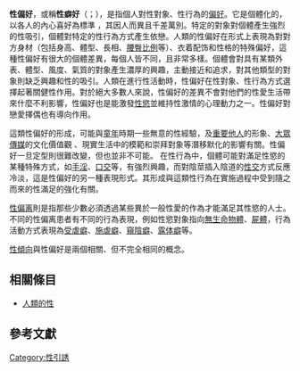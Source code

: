 {{Distinguish|性取向|性偏离}}
{{Expand Japanese}}
{{Unreferenced|time=2015-06-21T04:24:47+00:00}}
'''性偏好'''，或稱'''性癖好'''（{{lang-en|'''sexual preference'''}}；{{lang-ja|性的嗜好}}），是指個人對性對象、性行為的[[偏好|偏好]]。它是個體化的，以各人的內心喜好為標準 ，其因人而異且千差萬別。特定的對象對個體產生強烈的性吸引，個體對特定的性​​行為方式產生依戀。人類的性偏好在形式上表現為對對方身材（包括身高、體型、長相、[[腰臀比例|腰臀比例]]等）、衣着配饰和性格的特殊偏好，這種性偏好有很大的個體差異，每個人皆不同，且非常多樣。個體會對具有某類外表、體型、風度、氣質的對象產生濃厚的興趣，主動接近和追求，對其他類型的對象則缺乏興趣和性的吸引。人類在進行性活動時，性偏好在性對象、性行為方式選擇起著關健性作用。對於絕大多數人來說，性偏好的差異不會對他們的性愛生活帶來什麼不利影響，性偏好也是能激發[[性慾|性慾]]並維持性激情的心理動力之一。性偏好對戀愛擇偶也有導向作用。

這類性偏好的形成，可能與[[童年|童年]]時期一些無意的性經驗，及[[重要他人|重要他人]]的形象、[[大眾傳媒|大眾傳媒]]的文化價值觀 、現實生活中的模範和崇拜對象等潛移默化的影響有關。性偏好一旦定型則很難改變，但也並非不可能。 在性行為中，個體可能對滿足性慾的某種特殊方式，如[[手淫|手淫]]、[[口交|口交]]等，有強烈興趣，而對陰莖插入陰道的[[性交|性交]]方式反應冷淡，這是性偏好的另一種表現形式。其形成與這類性行為在實施過程中受到隨之而來的性滿足的強化有關。

[[性偏离|性偏离]]則是指那些少數必須透過某些異於一般性愛的作為才能滿足其性慾的人士。不同的性偏离患者有不同的行為表現，例如性慾對象指向[[戀物癖|無生命物體]]、[[戀屍癖|屍體]]，行為活動方式表現為[[受虐癖|受虐癖]]、[[施虐癖|施虐癖]]、[[窺陰癖|窺陰癖]]、[[露体癖|露体癖]]等。

[[性傾向|性傾向]]與性偏好是兩個相關、但不完全相同的概念。

== 相關條目 ==
* [[人類的性|人類的性]]

== 參考文獻 ==
{{Reflist}}
{{性}}
{{戀物癖}}
{{Authority control}}

[[Category:性引誘|Category:性引誘]]